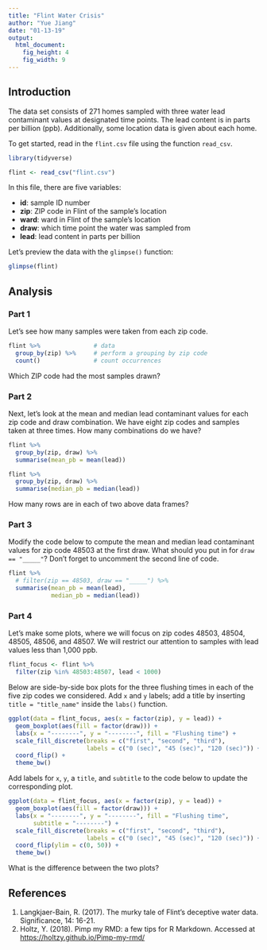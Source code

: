 ---
title: "Flint Water Crisis"
author: "Yue Jiang"
date: "01-13-19"
output: 
  html_document: 
    fig_height: 4
    fig_width: 9
---

## Introduction

The data set consists of 271 homes sampled with three water lead contaminant values at designated time points. The lead content is in parts per billion (ppb). Additionally, some location data is given about each home.

To get started, read in the `flint.csv` file using the function `read_csv`.

```{r load-packages, warning = FALSE, message=FALSE}
library(tidyverse)
```

```{r flint, warning = FALSE, message = FALSE}
flint <- read_csv("flint.csv")
```

In this file, there are five variables:

- **id**: sample ID number
- **zip**: ZIP code in Flint of the sample's location
- **ward**: ward in Flint of the sample's location
- **draw**: which time point the water was sampled from
- **lead**: lead content in parts per billion

Let's preview the data with the `glimpse()` function:

```{r glimpse-data, echo = TRUE}
glimpse(flint)
```

## Analysis

### Part 1

Let’s see how many samples were taken from each zip code.

```{r count-by-zip, echo = TRUE}
flint %>%               # data
  group_by(zip) %>%     # perform a grouping by zip code
  count()               # count occurrences
```

Which ZIP code had the most samples drawn?

### Part 2

Next, let's look at the mean and median lead contaminant values for each zip code and draw combination. We have eight zip codes and samples taken at three times. How many combinations do we have?

```{r mean-ppb-by-zip-draw, echo = TRUE}
flint %>% 
  group_by(zip, draw) %>% 
  summarise(mean_pb = mean(lead))
```

```{r median-ppb-by-zip-draw, echo = TRUE}
flint %>% 
  group_by(zip, draw) %>% 
  summarise(median_pb = median(lead))
```

How many rows are in each of two above data frames?

### Part 3

Modify the code below to compute the mean and median lead contaminant values for zip code 48503 at the first draw. What should you put in for `draw == "_____"`? Don’t forget to uncomment the second line of code.

```{r, echo = TRUE}
flint %>% 
  # filter(zip == 48503, draw == "_____") %>% 
  summarise(mean_pb = mean(lead),
            median_pb = median(lead))
```

### Part 4

Let’s make some plots, where we will focus on zip codes 48503, 48504, 48505, 48506, and 48507. We will restrict our attention to samples with lead values less than 1,000 ppb.

```{r, echo = TRUE}
flint_focus <- flint %>% 
  filter(zip %in% 48503:48507, lead < 1000)
```

Below are side-by-side box plots for the three flushing times in each of the five zip codes we considered. Add `x` and `y` labels; add a title by inserting `title = "title_name"` inside the `labs()` function.

```{r}
ggplot(data = flint_focus, aes(x = factor(zip), y = lead)) +
  geom_boxplot(aes(fill = factor(draw))) +
  labs(x = "--------", y = "--------", fill = "Flushing time") +
  scale_fill_discrete(breaks = c("first", "second", "third"),
                      labels = c("0 (sec)", "45 (sec)", "120 (sec)")) +
  coord_flip() +
  theme_bw()
```

Add labels for `x`, `y`, a `title`, and `subtitle` to the code below to update the corresponding plot.

```{r}
ggplot(data = flint_focus, aes(x = factor(zip), y = lead)) +
  geom_boxplot(aes(fill = factor(draw))) + 
  labs(x = "--------", y = "--------", fill = "Flushing time",
       subtitle = "--------") +
  scale_fill_discrete(breaks = c("first", "second", "third"),
                      labels = c("0 (sec)", "45 (sec)", "120 (sec)")) +
  coord_flip(ylim = c(0, 50)) +
  theme_bw()
```

What is the difference between the two plots?

## References

1. Langkjaer-Bain, R. (2017). The murky tale of Flint’s deceptive water data. Significance, 14: 16-21.
2. Holtz, Y. (2018). Pimp my RMD: a few tips for R Markdown. Accessed at [https://holtzy.github.io/Pimp-my-rmd/](https://holtzy.github.io/Pimp-my-rmd/)
